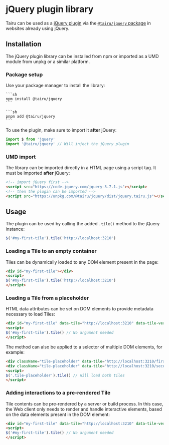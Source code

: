 
# jQuery plugin library

Tairu can be used as a [jQuery plugin](https://learn.jquery.com/plugins/) via the [`@tairu/jquery` package](../api/jquery/index.md) in websites already using jQuery.

## Installation

The jQuery plugin library can be installed from npm or imported as a UMD module from unpkg or a similar platform.

### Package setup

Use your package manager to install the library:

<Tabs groupId="package-manager">
  <TabItem value="npm" label="npm" default>
    
    ```sh
    npm install @tairu/jquery
    ```

  </TabItem>
  <TabItem value="pnpm">
  
    ```sh
    pnpm add @tairu/jquery
    ```
  
  </TabItem>
</Tabs>

To use the plugin, make sure to import it **after** jQuery:

```js
import $ from 'jquery'
import '@tairu/jquery' // Will inject the jQuery plugin
```

### UMD import

The library can be imported directly in a HTML page using a script tag. It must be imported **after** jQuery:

```html
<!-- import jQuery first -->
<script src="https://code.jquery.com/jquery-3.7.1.js"></script>
<!-- then the plugin can be imported -->
<script src="https://unpkg.com/@tairu/jquery/dist/jquery.tairu.js"></script>
```

## Usage

The plugin can be used by calling the added `.tile()` method to the jQuery instance:

```js
$('#my-first-tile').tile('http://localhost:3210')
```

### Loading a Tile to an empty container

Tiles can be dynamically loaded to any DOM element present in the page:

```html
<div id="my-first-tile"></div>
<script>
$('#my-first-tile').tile('http://localhost:3210')
</script>
```

### Loading a Tile from a placeholder

HTML data attributes can be set on DOM elements to provide metadata necessary to load Tiles:

```html
<div id="my-first-tile" data-tile="http://localhost:3210" data-tile-version="0.1"></div>
<script>
$('#my-first-tile').tile() // No argument needed
</script>
```

The method can also be applied to a selector of multiple DOM elements, for example:

```html
<div className="tile-placeholder" data-tile="http://localhost:3210/first" data-tile-version="0.1"></div>
<div className="tile-placeholder" data-tile="http://localhost:3210/second" data-tile-version="0.1"></div>
<script>
$('.tile-placeholder').tile() // Will load both tiles
</script>
```

### Adding interactions to a pre-rendered Tile

Tile contents can be pre-rendered by a server or build process. In this case, the Web client only needs to render and handle interactive elements, based on the data elements present in the DOM element:

```html
<div id="my-first-tile" data-tile="http://localhost:3210" data-tile-version="0.1" data-tile-interactive="{...}"></div>
<script>
$('#my-first-tile').tile() // No argument needed
</script>
```